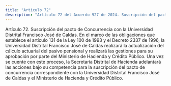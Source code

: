 ```yaml
---
title: "Artículo 72"
description: "Artículo 72 del Acuerdo 927 de 2024. Suscripción del pacto de Concurrencia con la Universidad Distrital Francisco José de Caldas."
---
```


Artículo 72. Suscripción del pacto de Concurrencia con la Universidad Distrital Francisco José de Caldas. En el marco de las obligaciones que establece el artículo 131 de la Ley 100 de 1993 y el Decreto 2337 de 1996, la Universidad Distrital Francisco José de Caldas realizará la actualización del cálculo actuarial del pasivo pensional y realizará las gestiones para su aprobación por parte del Ministerio de Hacienda y Crédito Público. Una vez se cuente con este proceso, la Secretaría Distrital de Hacienda adelantará las acciones bajo su competencia para la suscripción del pacto de concurrencia correspondiente con la Universidad Distrital Francisco José de Caldas y el Ministerio de Hacienda y Crédito Público.